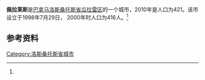 {{Infobox settlement
|name                   = 佩拉莱斯 
|native_name            = 
|settlement_type        = [[市_(巴拿马)|市]]
|image_skyline          = 
|image_caption          = 
|image_alt              = 
|pushpin_map            =
|coordinates_display    = inline,title
|coordinates_region     = PA
|subdivision_type       = 国家
|subdivision_name       = {{flag|Panama}}
|subdivision_type1      = [[巴拿马行政区划|省份]]
|subdivision_name1      = [[洛斯桑托斯省|洛斯桑托斯省]]
|subdivision_type2      = [[区_(巴拿马)|区]]
|subdivision_name2      = [[瓜拉雷区|瓜拉雷区]]
|leader_title           = 
|leader_name            = 
|established_title      = 设立时间
|established_date       = 1998年7月29日<ref name=inec/>
|area_land_km2          = 17.9
|area_footnotes         = <ref name=inec>[http://www.contraloria.gob.pa/inec/archivos/P3601Cuadro11.xls {{Wayback|url=http://www.contraloria.gob.pa/inec/archivos/P3601Cuadro11.xls |date=20160304030354 }} "Cuadro 11 (Superficie, población y densidad de población en la República...)" [Table 11 (Area, population, and population density in the Republic...)<nowiki>]</nowiki>] (.xls). In {{cite web|title=Resultados Finales Básicos|trans-title=Basic Final Results|url=https://www.contraloria.gob.pa/inec/publicaciones/Publicaciones.aspx?ID_SUBCATEGORIA=59&ID_PUBLICACION=360&ID_IDIOMA=1&ID_CATEGORIA=13|publisher=[[巴拿马国家统计及普查局|巴拿马国家统计及普查局]]|accessdate=May 26, 2015|language=es|archive-date=2015-07-10|archive-url=https://web.archive.org/web/20150710070123/http://www.contraloria.gob.pa/inec/Publicaciones/Publicaciones.aspx?ID_SUBCATEGORIA=59&ID_PUBLICACION=360&ID_IDIOMA=1&ID_CATEGORIA=13|dead-url=no}}</ref>
|population_as_of       = 2010
|population_total       = 421
|population_footnotes   = <ref name=inec/>
|population_density_km2 = 23.6
|population_note        = 人口密度数据由计算得出
|timezone1              = [[北美东部时区|东部时区]]
|utc_offset1            = −5
|latd                   = 
|latm                   = 
|lats                   = 
|latNS                  = 
|longd                  = 
|longm                  = 
|longs                  = 
|longEW                 = }}

'''佩拉莱斯'''是[[巴拿马|巴拿马]][[洛斯桑托斯省|洛斯桑托斯省]][[瓜拉雷区|瓜拉雷区]]的一个城市，2010年是人口为421。该市设立于1998年7月29日， 2000年时人口为416人。<ref name=inec/>

==参考资料==
{{reflist}}

{{Panama-geo-stub}}
{{Los Santos Province}}

{{coord|7.7833|N|80.3333|W|source:wikidata|display=title}}

[[Category:洛斯桑托斯省城市|Category:洛斯桑托斯省城市]]